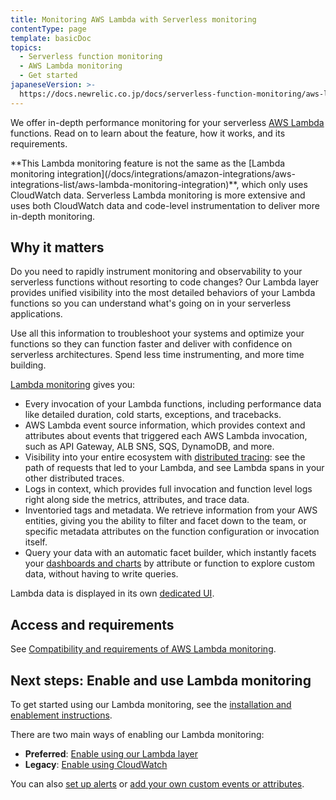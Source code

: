 ```yaml
---
title: Monitoring AWS Lambda with Serverless monitoring
contentType: page
template: basicDoc
topics:
  - Serverless function monitoring
  - AWS Lambda monitoring
  - Get started
japaneseVersion: >-
  https://docs.newrelic.co.jp/docs/serverless-function-monitoring/aws-lambda-monitoring/get-started/monitoring-aws-lambda-serverless-monitoring
---
```


We offer in-depth performance monitoring for your serverless [AWS Lambda](https://aws.amazon.com/lambda/) functions. Read on to learn about the feature, how it works, and its requirements.

<Callout variant="tip">
  **This Lambda monitoring feature is not the same as the [Lambda monitoring integration](/docs/integrations/amazon-integrations/aws-integrations-list/aws-lambda-monitoring-integration)**, which only uses CloudWatch data. Serverless Lambda monitoring is more extensive and uses both CloudWatch data and code-level instrumentation to deliver more in-depth monitoring.
</Callout>

## Why it matters

Do you need to rapidly instrument monitoring and observability to your serverless functions without resorting to code changes? Our Lambda layer provides unified visibility into the most detailed behaviors of your Lambda functions so you can understand what's going on in your serverless applications.

Use all this information to troubleshoot your systems and optimize your functions so they can function faster and deliver with confidence on serverless architectures. Spend less time instrumenting, and more time building.

[Lambda monitoring](/docs/serverless-function-monitoring/aws-lambda-monitoring/ui-data/understand-lambda-monitoring-ui#find-data) gives you:

* Every invocation of your Lambda functions, including performance data like detailed duration, cold starts, exceptions, and tracebacks.
* AWS Lambda event source information, which provides context and attributes about events that triggered each AWS Lambda invocation, such as API Gateway, ALB SNS, SQS, DynamoDB, and more.
* Visibility into your entire ecosystem with [distributed tracing](/docs/apm/distributed-tracing/getting-started/introduction-distributed-tracing): see the path of requests that led to your Lambda, and see Lambda spans in your other distributed traces.
* Logs in context, which provides full invocation and function level logs right along side the metrics, attributes, and trace data.
* Inventoried tags and metadata. We retrieve information from your AWS entities, giving you the ability to filter and facet down to the team, or specific metadata attributes on the function configuration or invocation itself.
* Query your data with an automatic facet builder, which instantly facets your [dashboards and charts](/docs/serverless-function-monitoring/aws-lambda-monitoring/ui-data/understand-lambda-monitoring-ui#chart-data) by attribute or function to explore custom data, without having to write queries.

Lambda data is displayed in its own [dedicated UI](/docs/lambda-monitoring-ui).

## Access and requirements

See [Compatibility and requirements of AWS Lambda monitoring](https://docs.newrelic.com/docs/serverless-function-monitoring/aws-lambda-monitoring/get-started/compatibility-requirements-aws-lambda-monitoring).

## Next steps: Enable and use Lambda monitoring

To get started using our Lambda monitoring, see the [installation and enablement instructions](https://docs.newrelic.com/docs/serverless-function-monitoring/aws-lambda-monitoring/enable-lambda-monitoring).

There are two main ways of enabling our Lambda monitoring:

* **Preferred**: [Enable using our Lambda layer](/docs/serverless-function-monitoring/aws-lambda-monitoring/enable-lambda-monitoring/enable-serverless-monitoring-using-lambda-layer)
* **Legacy**: [Enable using CloudWatch](/docs/serverless-function-monitoring/aws-lambda-monitoring/enable-lambda-monitoring/enable-serverless-monitoring-aws-lambda)

You can also [set up alerts](https://discuss.newrelic.com/t/relic-solution-new-relic-monitoring-for-aws-lambda-configuring-alerts/96045) or [add your own custom events or attributes](https://discuss.newrelic.com/t/relic-solution-configuring-custom-attributes-and-events-in-aws-lambda/96043).

